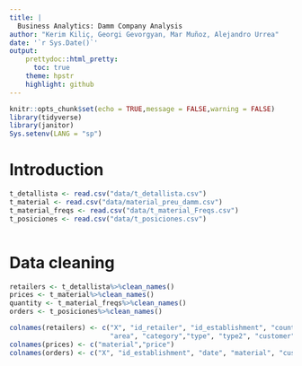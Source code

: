 ```yaml
---
title: |
  Business Analytics: Damm Company Analysis
author: "Kerim Kiliç, Georgi Gevorgyan, Mar Muñoz, Alejandro Urrea"
date: '`r Sys.Date()`'
output: 
    prettydoc::html_pretty:
      toc: true
    theme: hpstr
    highlight: github
---
```



```r
knitr::opts_chunk$set(echo = TRUE,message = FALSE,warning = FALSE)
library(tidyverse)
library(janitor)
Sys.setenv(LANG = "sp")
```

# Introduction
```r
t_detallista <- read.csv("data/t_detallista.csv")
t_material <- read.csv("data/material_preu_damm.csv")
t_material_freqs <- read.csv("data/t_material_Freqs.csv")
t_posiciones <- read.csv("data/t_posiciones.csv")
```

```r

```


# Data cleaning

```r
retailers <- t_detallista%>%clean_names()
prices <- t_material%>%clean_names()
quantity <- t_material_freqs%>%clean_names()
orders <- t_posiciones%>%clean_names()
```


```r
colnames(retailers) <- c("X", "id_retailer", "id_establishment", "country", "distributor", "region",
                         "area", "category","type", "type2", "customer")
colnames(prices) <- c("material","price")
colnames(orders) <- c("X", "id_establishment", "date", "material", "customer", "measure_unit", "quantity")
```
